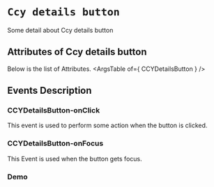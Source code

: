 <!-- Custom-MDX-Documentation.mdx -->

# `Ccy details button`

 
Some detail about Ccy details button


## Attributes of Ccy details button
Below is the list of Attributes.
<ArgsTable of={ CCYDetailsButton } /> 

## Events Description

### CCYDetailsButton-onClick

This event is used to perform some action when the button is clicked.

### CCYDetailsButton-onFocus

This Event is used when the button gets focus.
### Demo

<Canvas>
<Story id="ccydetailsbutton--primary" />
</Canvas>

 